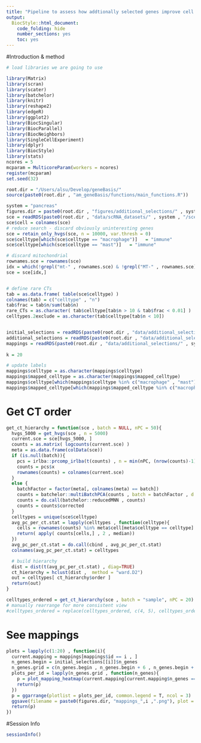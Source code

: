 ```yaml
---
title: "Pipeline to assess how addtionally selected genes improve cell type mapping (pancreas)."
output:
  BiocStyle::html_document:
    code_folding: hide
    number_sections: yes
    toc: yes  
---
```


#Introduction & method


```r
# load libraries we are going to use

library(Matrix)
library(scran)
library(scater)
library(batchelor)
library(knitr)
library(reshape2)
library(edgeR)
library(ggplot2)
library(BiocSingular)
library(BiocParallel)
library(BiocNeighbors)
library(SingleCellExperiment)
library(dplyr)
library(BiocStyle)
library(stats)
ncores = 5
mcparam = MulticoreParam(workers = ncores)
register(mcparam)
set.seed(32)

root.dir = "/Users/alsu/Develop/geneBasis/"
source(paste0(root.dir , "am_geneBasis/functions/main_functions.R"))

system = "pancreas"
figures.dir = paste0(root.dir , "figures/additional_selections/" , system, "/")
sce = readRDS(paste0(root.dir , "data/scRNA_datasets/" , system , "/sce_" , system , ".Rds"))
sce$cell = colnames(sce)
# reduce search - discard obviously uninteresting genes
sce = retain_only_hvgs(sce, n = 10000, var.thresh = 0)
sce$celltype[which(sce$celltype == "macrophage")]   = "immune"
sce$celltype[which(sce$celltype == "mast")]   = "immune"

# discard mitochondrial
rownames.sce = rownames(sce)
idx = which(!grepl("mt-" , rownames.sce) & !grepl("MT-" , rownames.sce) & !grepl("Mt-" , rownames.sce))
sce = sce[idx,]


# define rare CTs
tab = as.data.frame( table(sce$celltype) )
colnames(tab) = c("celltype" , "n")
tab$frac = tab$n/sum(tab$n)
rare_CTs = as.character( tab$celltype[tab$n > 10 & tab$frac < 0.01] )
celltypes.2exclude = as.character(tab$celltype[tab$n < 10])


initial_selections = readRDS(paste0(root.dir , "data/additional_selections/" , system , "/initial_selections.Rds"))
additional_selections = readRDS(paste0(root.dir , "data/additional_selections/" , system , "/additional_selections.Rds"))
mappings = readRDS(paste0(root.dir , "data/additional_selections/" , system , "/mappings.Rds"))
  
k = 20

# update labels
mappings$celltype = as.character(mappings$celltype)
mappings$mapped_celltype = as.character(mappings$mapped_celltype)
mappings$celltype[which(mappings$celltype %in% c("macrophage" , "mast"))] = "immune"
mappings$mapped_celltype[which(mappings$mapped_celltype %in% c("macrophage" , "mast"))] = "immune"


```

# Get CT order

```r



get_ct_hierarchy = function(sce , batch = NULL, nPC = 50){
  hvgs_5000 = get_hvgs(sce , n = 5000)
  current.sce = sce[hvgs_5000, ]
  counts = as.matrix( logcounts(current.sce) )
  meta = as.data.frame(colData(sce))  
  if (is.null(batch)){
    pcs = irlba::prcomp_irlba(t(counts) , n = min(nPC, (nrow(counts)-1) , (ncol(counts) - 1)))
    counts = pcs$x
    rownames(counts) = colnames(current.sce)
  }
  else {
    batchFactor = factor(meta[, colnames(meta) == batch])
    counts = batchelor::multiBatchPCA(counts , batch = batchFactor , d = nPC)
    counts = do.call(batchelor::reducedMNN , counts)
    counts = counts$corrected
  }
  celltypes = unique(sce$celltype)      
  avg_pc_per_ct.stat = lapply(celltypes , function(celltype){
    cells = rownames(counts) %in% meta$cell[meta$celltype == celltype]
    return( apply( counts[cells,] , 2 , median))
  })
  avg_pc_per_ct.stat = do.call(cbind , avg_pc_per_ct.stat)
  colnames(avg_pc_per_ct.stat) = celltypes

  # build hierarchy
  dist = dist(t(avg_pc_per_ct.stat) , diag=TRUE)
  ct_hierarchy = hclust(dist ,  method = "ward.D2")
  out = celltypes[ ct_hierarchy$order ]
  return(out)
}

celltypes_ordered = get_ct_hierarchy(sce , batch = "sample", nPC = 20)
# manually rearrange for more consistent view
#celltypes_ordered = replace(celltypes_ordered, c(4, 5), celltypes_ordered[c(5, 4)])


```

# See mappings

```r


plots = lapply(c(1:20) , function(i){
  current.mapping = mappings[mappings$id == i , ]
  n_genes.begin = initial_selections[[i]]$n_genes
  n_genes.grid = c(n_genes.begin , n_genes.begin + 6 , n_genes.begin + 12)
  plots_per_id = lapply(n_genes.grid , function(n_genes){
    p = plot_mapping_heatmap(current.mapping[current.mapping$n_genes == n_genes & !current.mapping$celltype %in% celltypes.2exclude,] , title = paste0(n_genes , " genes") , levels = celltypes_ordered ) + labs(x = "Cell type" , y = "Mapped cell type")
    return(p)
  })
  p = ggarrange(plotlist = plots_per_id, common.legend = T, ncol = 3)
  ggsave(filename = paste0(figures.dir, "mappings_",i ,".png"), plot = p, width = 18, height = 6)
  return(p)
})


```

#Session Info

```r
sessionInfo()
```
